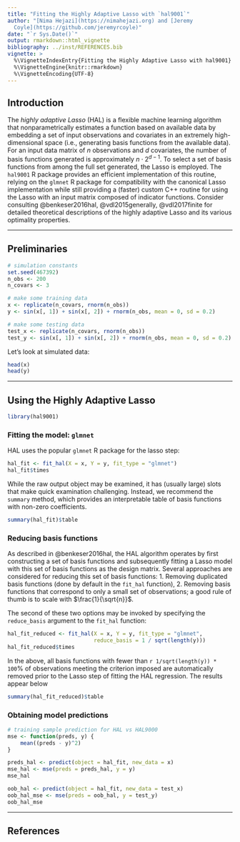 ```yaml
---
title: "Fitting the Highly Adaptive Lasso with `hal9001`"
author: "[Nima Hejazi](https://nimahejazi.org) and [Jeremy
  Coyle](https://github.com/jeremyrcoyle)"
date: "`r Sys.Date()`"
output: rmarkdown::html_vignette
bibliography: ../inst/REFERENCES.bib
vignette: >
  %\VignetteIndexEntry{Fitting the Highly Adaptive Lasso with hal9001}
  %\VignetteEngine{knitr::rmarkdown}
  %\VignetteEncoding{UTF-8}
---
```


## Introduction

The _highly adaptive Lasso_ (HAL) is a flexible machine learning algorithm that
nonparametrically estimates a function based on available data by embedding a
set of input observations and covariates in an extremely high-dimensional space
(i.e., generating basis functions from the available data). For an input data
matrix of $n$ observations and $d$ covariates, the number of basis functions
generated is approximately $n \cdot 2^{d - 1}$. To select a set of basis
functions from among the full set generated, the Lasso is employed. The
`hal9001` R package provides an efficient implementation of this routine,
relying on the `glmnet` R package for compatibility with the canonical Lasso
implementation while still providing a (faster) custom C++ routine for using the
Lasso with an input matrix composed of indicator functions. Consider consulting
@benkeser2016hal, @vdl2015generally, @vdl2017finite for detailed theoretical
descriptions of the highly adaptive Lasso and its various optimality properties.

---

## Preliminaries

```r
# simulation constants
set.seed(467392)
n_obs <- 200
n_covars <- 3

# make some training data
x <- replicate(n_covars, rnorm(n_obs))
y <- sin(x[, 1]) + sin(x[, 2]) + rnorm(n_obs, mean = 0, sd = 0.2)

# make some testing data
test_x <- replicate(n_covars, rnorm(n_obs))
test_y <- sin(x[, 1]) + sin(x[, 2]) + rnorm(n_obs, mean = 0, sd = 0.2)
```

Let's look at simulated data:

```r
head(x)
head(y)
```

---

## Using the Highly Adaptive Lasso

```r
library(hal9001)
```

<!-- ### Fitting the HAL model: "lassi" -->

<!-- Our custom implementation of the Lasso has been dubbed _lassi_. For the purposes -->
<!-- of HAL, it is faster than using the standard `glmnet` approach, but it is not -->
<!-- yet available for generalized linear models (i.e., iteratively re-weighted least -->
<!-- squares has not yet been implemented). -->

<!-- ```{r fit-hal-lassi} -->
<!-- hal_fit1 <- fit_hal(X = x, Y = y, fit_type = "lassi") -->
<!-- hal_fit1$times -->
<!-- ``` -->

<!-- ```{r results-hal-lassi} -->
<!-- hal_fit1 -->
<!-- ``` -->

### Fitting the model: `glmnet`

HAL uses the popular `glmnet` R package for the lasso step:

```r
hal_fit <- fit_hal(X = x, Y = y, fit_type = "glmnet")
hal_fit$times
```

While the raw output object may be examined, it has (usually large) slots that
make quick examination challenging. Instead, we recommend the `summary` method,
which provides an interpretable table of basis functions with non-zero
coefficients.
```r
summary(hal_fit)$table
```

### Reducing basis functions

As described in @benkeser2016hal, the HAL algorithm operates by first
constructing a set of basis functions and subsequently fitting a Lasso model
with this set of basis functions as the design matrix. Several approaches are
considered for reducing this set of basis functions:
1. Removing duplicated basis functions (done by default in the `fit_hal`
   function),
2. Removing basis functions that correspond to only a small set of observations;
   a good rule of thumb is to scale with $\frac{1}{\sqrt{n}}$.

The second of these two options may be invoked by specifying the `reduce_basis`
argument to the `fit_hal` function:

```r
hal_fit_reduced <- fit_hal(X = x, Y = y, fit_type = "glmnet",
                           reduce_basis = 1 / sqrt(length(y)))
hal_fit_reduced$times
```

In the above, all basis functions with fewer than `r 1/sqrt(length(y)) * 100`%
of observations meeting the criterion imposed are automatically removed prior
to the Lasso step of fitting the HAL regression. The results appear below

```r
summary(hal_fit_reduced)$table
```

### Obtaining model predictions

```r
# training sample prediction for HAL vs HAL9000
mse <- function(preds, y) {
    mean((preds - y)^2)
}

preds_hal <- predict(object = hal_fit, new_data = x)
mse_hal <- mse(preds = preds_hal, y = y)
mse_hal
```

```r
oob_hal <- predict(object = hal_fit, new_data = test_x)
oob_hal_mse <- mse(preds = oob_hal, y = test_y)
oob_hal_mse
```

---

## References

